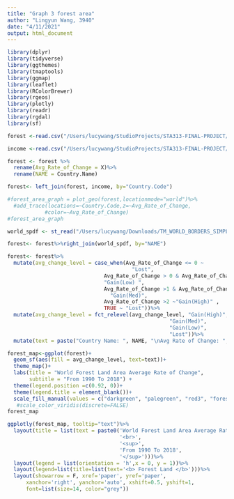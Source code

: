 ```yaml
---
title: "Graph 3 forest area"
author: "Lingyun Wang, 3940"
date: "4/11/2021"
output: html_document
---
```


```r
library(dplyr)
library(tidyverse)
library(ggthemes)
library(tmaptools)
library(ggmap)
library(leaflet)
library(RColorBrewer)
library(rgeos)
library(plotly)
library(readr)
library(rgdal)
library(sf)

forest <-read.csv("/Users/lucywang/StudioProjects/STA313-FINAL-PROJECT/data/forest area.csv")

income <-read.csv("/Users/lucywang/StudioProjects/STA313-FINAL-PROJECT/data/income level.csv")

forest <- forest %>%
  rename(Avg_Rate_of_Change = X)%>%
  rename(NAME = Country.Name)

forest<- left_join(forest, income, by="Country.Code")

#forest_area_graph = plot_geo(forest,locationmode="world")%>%
  #add_trace(locations=~Country.Code,z=~Avg_Rate_of_Change,
            #color=~Avg_Rate_of_Change)
#forest_area_graph
```


```r
world_spdf <- st_read("/Users/lucywang/Downloads/TM_WORLD_BORDERS_SIMPL-0.3/TM_WORLD_BORDERS_SIMPL-0.3.shp")

forest<- forest%>%right_join(world_spdf, by="NAME")

forest<- forest%>%
  mutate(avg_change_level = case_when(Avg_Rate_of_Change <= 0 ~
                                        "Lost",
                               Avg_Rate_of_Change > 0 & Avg_Rate_of_Change <= 1 ~
                               "Gain(Low) ",
                               Avg_Rate_of_Change >1 & Avg_Rate_of_Change <= 2 ~
                                 "Gain(Med)",
                               Avg_Rate_of_Change >2 ~"Gain(High)" ,
                               TRUE ~ "Lost"))%>%
  mutate(avg_change_level = fct_relevel(avg_change_level, "Gain(High)",
                                                    "Gain(Med)", 
                                                    "Gain(Low)", 
                                                    "Lost"))%>%
  mutate(text = paste("Country Name: ", NAME, "\nAvg Rate of Change: ", Avg_Rate_of_Change, "\nIncome Level: ", IncomeGroup, sep=""))
```

```r
forest_map<-ggplot(forest)+
  geom_sf(aes(fill = avg_change_level, text=text))+
  theme_map()+
  labs(title = "World Forest Land Area Average Rate of Change",
       subtitle = "From 1990 To 2018") +
  theme(legend.position =c(0.92, 0))+ 
  theme(legend.title = element_blank())+
  scale_fill_manual(values = c("darkgreen", "palegreen", "red3", "forestgreen"))#+
   #scale_color_viridis(discrete=FALSE)
forest_map
```


```r
ggplotly(forest_map, tooltip="text")%>%
  layout(title = list(text = paste0('World Forest Land Area Average Rate of Change',
                                    '<br>',
                                    '<sup>',
                                    'From 1990 To 2018',
                                    '</sup>')))%>%
  layout(legend = list(orientation = 'h',x = 0, y = 1))%>%
  layout(legend=list(title=list(text='<b> Forest Land </b>')))%>%
  layout(showarrow = F, xref='paper', yref='paper', 
      xanchor='right', yanchor='auto', xshift=0.5, yshift=1,
      font=list(size=14, color="grey"))
```
